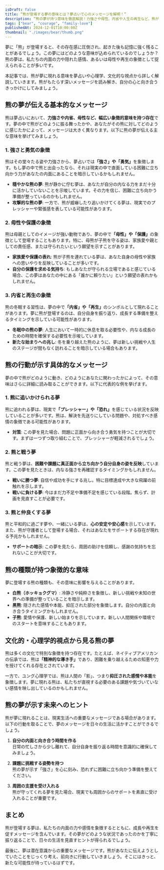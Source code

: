 ```yaml
---
isDraft: false
title: “熊が登場する夢の意味とは？夢占いで心のメッセージを解明！”
description: “熊の夢が持つ意味を徹底解説！力強さや母性、内省や人生の再生など、熊が象徴する深層心理を夢占いの視点から紐解きます。未来へのヒントもお届けします。”
tags: ["bear", "courage", "family-love"]
publishedAt: 2024-12-01T10:00:00Z
thumbnail: "./images/bear/thumb.png"
---
```


夢に「熊」が登場すると、その存在感に圧倒され、起きた後も記憶に強く残ることがあるでしょう。この夢にはどのような意味が込められているのでしょうか？熊の夢は、私たちの内面の力や隠れた感情、あるいは母性や再生の象徴として捉えられることが多いです。

本記事では、熊が夢に現れる意味を夢占いや心理学、文化的な視点から詳しく解説していきます。熊がもたらす深いメッセージを読み解き、自分の心と向き合うきっかけにしてみましょう。

<TableOfContents />

<AdUnitToc />

## 熊の夢が伝える基本的なメッセージ

熊は夢占いにおいて、<strong>力強さや内省、母性など、幅広い象徴的意味を持つ存在</strong>です。夢の中で熊がどのように振る舞ったかや、あなたがその熊に対してどのように感じたかによって、メッセージは大きく異なります。以下に熊の夢が伝える主な意味を挙げてみましょう。

### 1. 強さと勇気の象徴

熊はその堂々たる姿や力強さから、夢占いでは<strong>「強さ」や「勇気」</strong>を象徴します。もし夢の中で熊と出会ったなら、それは現実の中で直面している困難に立ち向かう力があなたの内面にあることを暗示しているかもしれません。

- <strong>穏やかな熊の夢</strong>:
  熊が静かに佇む夢は、あなたが自分の内なる力をまだ十分に活かしていないことを示唆しています。その力を信じ、困難に立ち向かう準備が整っているのかもしれません。
- <strong>攻撃的な熊の夢</strong>:
  一方で、熊が威嚇したり追いかけてくる夢は、現実でのプレッシャーや緊張感を表している可能性があります。

### 2. 母性や保護の象徴

熊は母親としてのイメージが強い動物であり、夢の中で<strong>「母性」や「保護」</strong>の象徴として登場することもあります。特に、母熊が子熊を守る姿は、家族愛や親としての責任感、または守られたいという願望を示すことがあります。

- <strong>家族愛や保護の表れ</strong>:
  熊が子熊を連れている夢は、あなた自身の母性や家族への思いやりを反映していることが多いです。
- <strong>自分の保護を求める気持ち</strong>:
  もしあなたが守られる立場であると感じている場合、この夢はあなたの中にある「誰かに頼りたい」という願望の表れかもしれません。

### 3. 内省と再生の象徴

熊の冬眠する習性は、夢の中で<strong>「内省」や「再生」</strong>のシンボルとして現れることがあります。夢に熊が登場するのは、自分自身を振り返り、成長する準備を整えるタイミングを示している可能性があります。

- <strong>冬眠中の熊の夢</strong>:
  人生において一時的に休息を取る必要性や、内なる成長のための時間を確保する必要性を示唆しています。
- <strong>新たな始まりへの兆し</strong>:
  冬を乗り越えた熊のように、夢は新しい挑戦や人生のステージが間もなく訪れることを暗示している場合もあります。

<AdUnit />

## 熊の行動が示す具体的なメッセージ

夢の中で熊がどのように動き、どのようにあなたに関わったかによって、その意味はさらに詳細に読み取ることができます。以下に代表的な例を挙げます。

### 1. 熊に追いかけられる夢

熊に追われる夢は、現実で<strong>「プレッシャー」や「恐れ」</strong>を感じている状況を反映していることが多いです。熊は、解決を先送りにしている問題や、対処すべき感情の象徴である可能性があります。

- <strong>対策</strong>:
  この夢を見た場合、問題に正面から向き合う勇気を持つことが大切です。まずは一つずつ取り組むことで、プレッシャーが軽減されるでしょう。

### 2. 熊と戦う夢

熊と戦う夢は、<strong>困難や課題に真正面から立ち向かう自分自身の姿を反映</strong>しています。この夢を見たときは、内なる強さを再確認するタイミングかもしれません。

- <strong>戦いに勝つ夢</strong>: 自信や成功を手にする兆し。特に目標達成や大きな飛躍の前触れを示します。
- <strong>戦いに負ける夢</strong>: 今はまだ力不足や準備不足を感じている段階。焦らず、計画を見直すことが必要です。

### 3. 熊と仲良くする夢

熊と平和的に過ごす夢や、一緒にいる夢は、<strong>心の安定や安心感</strong>を示しています。また、熊が守護者として登場する場合、それはあなたをサポートする存在が現れる予兆かもしれません。

- <strong>サポートの暗示</strong>: この夢を見たら、周囲の助けを信頼し、感謝の気持ちを忘れないことが大切です。

<AdUnit />

## 熊の種類が持つ象徴的な意味

夢に登場する熊の種類も、その意味に影響を与えることがあります。

- <strong>白熊（ホッキョクグマ）</strong>:
  冷静さや純粋さを象徴し、新しい挑戦や未知の世界への準備が整っていることを暗示します。
- <strong>黒熊</strong>: 隠された感情や本能、抑圧された部分を象徴します。自分の内面と向き合うタイミングかもしれません。
- <strong>子熊</strong>:
  愛情や保護、新しい始まりを示しています。新しい人間関係や環境でのスタートを意味することもあります。

<AdUnit />

## 文化的・心理学的視点から見る熊の夢

熊は多くの文化で特別な象徴を持つ存在です。たとえば、ネイティブアメリカンの伝承では、熊は<strong>「精神的な導き手」</strong>であり、困難を乗り越えるための知恵や力を授けてくれる存在とされています。

一方で、ユング心理学では、熊は人間の「影」、つまり<strong>抑圧された感情や本能</strong>を象徴します。夢に現れる熊は、私たちが直視する必要のある課題や気づいていない感情を映し出しているのかもしれません。

<AdUnit />

## 熊の夢が示す未来へのヒント

熊が夢に現れることは、現実生活への重要なメッセージである場合があります。以下の行動を取ることで、夢のメッセージを日々の生活に活かすことができるでしょう。

1. <strong>自分の内面と向き合う時間を作る</strong>
   <br />
   日常の忙しさから少し離れて、自分自身を振り返る時間を意識的に確保してみましょう。

2. <strong>課題に挑戦する姿勢を持つ</strong>
   <br />
   熊の夢が示す「強さ」を心に刻み、恐れずに困難に立ち向かう準備を整えてください。

3. <strong>周囲の支援を受け入れる</strong>
   <br />
   熊が守ってくれる夢を見た場合、現実でも周囲からのサポートを素直に受け入れることが重要です。

<AdUnit />

## まとめ

熊が登場する夢は、私たちの内面の力や感情を象徴するとともに、成長や再生を促すメッセージを含んでいます。その夢がどのような状況であったのかを丁寧に振り返ることで、日々の生活を見直すヒントが得られるでしょう。

最後に、夢は潜在意識からの重要なメッセージです。熊があなたに伝えようとしていたことをじっくり考え、前向きに行動していきましょう。そこにはきっと、新たな可能性が待っているはずです。
